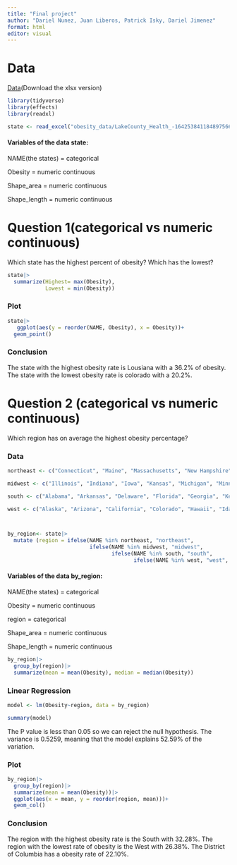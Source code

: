 ---
title: "Final project"
author: "Dariel Nunez, Juan Liberos, Patrick Isky, Dariel Jimenez"
format: html
editor: visual
---

# Data

[Data](https://catalog.data.gov/dataset/national-obesity-by-state-d765a/resource/5fd75a16-98e4-467e-ab49-156fe25de504)(Download the xlsx version)

```{r}
library(tidyverse)
library(effects)
library(readxl)

state <- read_excel("obesity_data/LakeCounty_Health_-1642538411848975661.xlsx")

```

#### Variables of the data state:

NAME(the states) = categorical

Obesity = numeric continuous

Shape_area = numeric continuous

Shape_length = numeric continuous

# Question 1(categorical vs numeric continuous)

Which state has the highest percent of obesity? Which has the lowest?

```{r}
state|>
  summarize(Highest= max(Obesity),
            Lowest = min(Obesity))
```

### Plot

```{r}
state|>
   ggplot(aes(y = reorder(NAME, Obesity), x = Obesity))+
  geom_point()
```

### Conclusion

The state with the highest obesity rate is Lousiana with a 36.2% of obesity. The state with the lowest obesity rate is colorado with a 20.2%.

# Question 2 (categorical vs numeric continuous)

Which region has on average the highest obesity percentage?

### Data

```{r}
northeast <- c("Connecticut", "Maine", "Massachusetts", "New Hampshire", "New Jersey", "New York", "Pennsylvania", "Rhode Island", "Vermont")

midwest <- c("Illinois", "Indiana", "Iowa", "Kansas", "Michigan", "Minnesota", "Missouri", "Nebraska", "North Dakota", "Ohio", "South Dakota", "Wisconsin")

south <- c("Alabama", "Arkansas", "Delaware", "Florida", "Georgia", "Kentucky", "Louisiana", "Maryland", "Mississippi", "North Carolina", "Oklahoma", "South Carolina", "Tennessee", "Texas", "Virginia", "West Virginia", "Puerto Rico")

west <- c("Alaska", "Arizona", "California", "Colorado", "Hawaii", "Idaho", "Montana", "Nevada", "New Mexico", "Oregon", "Utah", "Washington", "Wyoming")



by_region<- state|>
  mutate (region = ifelse(NAME %in% northeast, "northeast", 
                          ifelse(NAME %in% midwest, "midwest",
                                 ifelse(NAME %in% south, "south",
                                        ifelse(NAME %in% west, "west", "District of Columbia")))))
```

#### Variables of the data by_region:

NAME(the states) = categorical

Obesity = numeric continuous

region = categorical

Shape_area = numeric continuous

Shape_length = numeric continuous

```{r}
by_region|>
  group_by(region)|>
  summarize(mean = mean(Obesity), median = median(Obesity))
```

### Linear Regression

```{r}
model <- lm(Obesity~region, data = by_region)

summary(model)
```

The P value is less than 0.05 so we can reject the null hypothesis. The variance is 0.5259, meaning that the model explains 52.59% of the variation.

### Plot

```{r}
by_region|>
  group_by(region)|>
  summarize(mean = mean(Obesity))|>
  ggplot(aes(x = mean, y = reorder(region, mean)))+
  geom_col()
```

### Conclusion

The region with the highest obesity rate is the South with 32.28%. The region with the lowest rate of obesity is the West with 26.38%. The District of Columbia has a obesity rate of 22.10%.

